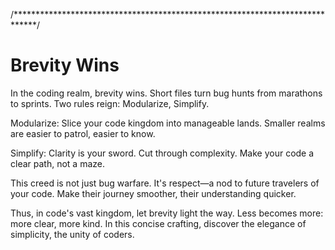 /*****************************************************************************/

# Brevity Wins

In the coding realm, brevity wins. Short files turn bug hunts from marathons to sprints. Two rules reign: Modularize, Simplify.

Modularize: Slice your code kingdom into manageable lands. Smaller realms are easier to patrol, easier to know.

Simplify: Clarity is your sword. Cut through complexity. Make your code a clear path, not a maze.

This creed is not just bug warfare. It's respect—a nod to future travelers of your code. Make their journey smoother, their understanding quicker.

Thus, in code's vast kingdom, let brevity light the way. Less becomes more: more clear, more kind. In this concise crafting, discover the elegance of simplicity, the unity of coders.
